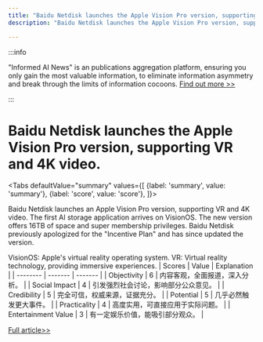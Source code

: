 ```yaml
---
title: "Baidu Netdisk launches the Apple Vision Pro version, supporting VR and 4K video."
description: "Baidu Netdisk launches the Apple Vision Pro version, supporting VR and 4K video."

---
```



:::info

"Informed AI News" is an publications aggregation platform, ensuring you only gain the most valuable information, to eliminate information asymmetry and break through the limits of information cocoons.  [Find out more >>](/)

:::

# Baidu Netdisk launches the Apple Vision Pro version, supporting VR and 4K video.


<Tabs
	defaultValue="summary"
	values={[
	{label: 'summary', value: 'summary'},
	{label: 'score', value: 'score'},
]}>
<TabItem value="summary">


Baidu Netdisk launches an Apple Vision Pro version, supporting VR and 4K video. The first AI storage application arrives on VisionOS. The new version offers 16TB of space and super membership privileges. Baidu Netdisk previously apologized for the "Incentive Plan" and has since updated the version.

VisionOS: Apple's virtual reality operating system.
VR: Virtual reality technology, providing immersive experiences.
</TabItem>
<TabItem value="score">
	| Scores     | Value   | Explanation |
	| -------- | ------- | ------- |
	| Objectivity  | 6    | 内容客观，全面报道，深入分析。    |
	| Social Impact | 4     | 引发强烈社会讨论，影响部分公众意见。    |
	| Credibility    | 5    | 完全可信，权威来源，证据充分。    |
	| Potential    | 5    | 几乎必然触发更大事件。    |
	| Practicality    | 4    | 高度实用，可直接应用于实际问题。    |
	| Entertainment Value    | 3    | 有一定娱乐价值，能吸引部分观众。    |
</TabItem>
</Tabs>

[Full article>>](https://readhub.cn/topic/8b2z1EU2IgX)

